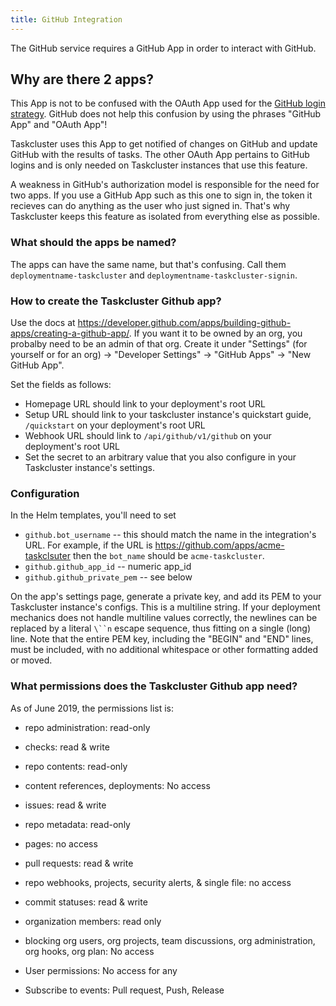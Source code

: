```yaml
---
title: GitHub Integration
---
```


The GitHub service requires a GitHub App in order to interact with GitHub.

## Why are there 2 apps? 

This App is not to be confused with the OAuth App used for the [GitHub login strategy](./login-strategies).
GitHub does not help this confusion by using the phrases "GitHub App" and "OAuth App"!

Taskcluster uses this App to get notified of changes on GitHub and update GitHub with the results of tasks.
The other OAuth App pertains to GitHub logins and is only needed on Taskcluster instances that use this feature.

A weakness in GitHub's authorization model is responsible for the need for two apps.
If you use a GitHub App such as this one to sign in, the token it recieves can do anything as the user who just signed in.
That's why Taskcluster keeps this feature as isolated from everything else as possible. 

### What should the apps be named? 

The apps can have the same name, but that's confusing. Call them `deploymentname-taskcluster` and `deploymentname-taskcluster-signin`. 

### How to create the Taskcluster Github app? 

Use the docs at https://developer.github.com/apps/building-github-apps/creating-a-github-app/.
If you want it to be owned by an org, you probalby need to be an admin of that org.
Create it under "Settings" (for yourself or for an org) -> "Developer Settings" -> "GitHub Apps" -> "New GitHub App".

Set the fields as follows: 

* Homepage URL should link to your deployment's root URL
* Setup URL should link to your taskcluster instance's quickstart guide, `/quickstart` on your deployment's root URL
* Webhook URL should link to `/api/github/v1/github` on your deployment's root URL
* Set the secret to an arbitrary value that you also configure in your Taskcluster instance's settings. 

### Configuration

In the Helm templates, you'll need to set

* `github.bot_username` -- this should match the name in the integration's URL.  For example, if the URL is https://github.com/apps/acme-taskclsuter then the `bot_name` should be `acme-taskcluster`.
* `github.github_app_id` -- numeric app_id
* `github.github_private_pem` -- see below

On the app's settings page, generate a private key, and add its PEM to your Taskcluster instance's configs.
This is a multiline string.
If your deployment mechanics does not handle multiline values correctly, the newlines can be replaced by a literal `\``n` escape sequence, thus fitting on a single (long) line.
Note that the entire PEM key, including the "BEGIN" and "END" lines, must be included, with no additional whitespace or other formatting added or moved.

### What permissions does the Taskcluster Github app need?

As of June 2019, the permissions list is: 

* repo administration: read-only
* checks: read & write
* repo contents: read-only
* content references, deployments: No access
* issues: read & write
* repo metadata: read-only
* pages: no access
* pull requests: read & write
* repo webhooks, projects, security alerts, & single file: no access
* commit statuses: read & write
* organization members: read only
* blocking org users, org projects, team discussions, org administration, org hooks, org plan: No access

* User permissions: No access for any

* Subscribe to events: Pull request, Push, Release



